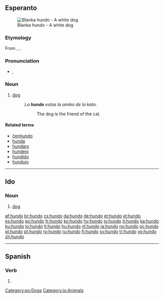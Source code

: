 ==Esperanto==
{{wikipedia|lang=eo}}
[[File:2008-07-11 White German Shepherd pup chilling at the Coker Arboretum.jpg|thumb|Blanka hundo - A white dog]]

===Etymology===
From {{etyl|de|eo}} {{term|Hund|lang=de}}, {{etyl|nl|eo}} {{term|hond|lang=nl}}, {{etyl|en|eo}} {{term|hound}}

===Pronunciation===
* {{IPA|lang=eo|/ˈhundo/}}, {{SAMPA|lang=eo|/"hundo/}}

===Noun===
{{eo-noun}}

# [[dog]]
#: ''La '''hundo''' estas la amiko de la kato''.
#:: The dog is the friend of the cat.

====Related terms====
* [[ĉenhundo]]
* [[hunda]]
* [[hundaro]]
* [[hundejo]]
* [[hundido]]
* [[hundujo]]

{{eo BRO|4}}
[[Category:eo:Dogs]]

----

==Ido==

===Noun===
{{io-noun|hund}}

# [[dog]]

[[Category:io:Animals]]

[[af:hundo]]
[[br:hundo]]
[[cs:hundo]]
[[da:hundo]]
[[de:hundo]]
[[et:hundo]]
[[el:hundo]]
[[es:hundo]]
[[eo:hundo]]
[[fr:hundo]]
[[ko:hundo]]
[[hy:hundo]]
[[io:hundo]]
[[it:hundo]]
[[ka:hundo]]
[[ku:hundo]]
[[lo:hundo]]
[[lt:hundo]]
[[hu:hundo]]
[[nl:hundo]]
[[ja:hundo]]
[[no:hundo]]
[[oc:hundo]]
[[pl:hundo]]
[[pt:hundo]]
[[ro:hundo]]
[[ru:hundo]]
[[fi:hundo]]
[[sv:hundo]]
[[tr:hundo]]
[[vo:hundo]]
[[zh:hundo]]

----

==Spanish==

===Verb===
{{es-verb-form|hundir}}

# {{es-verb form of|ending=ir|mood=indicative|tense=present|pers=1|number=singular|[[hundir]]}}
{{rfc-auto}}
